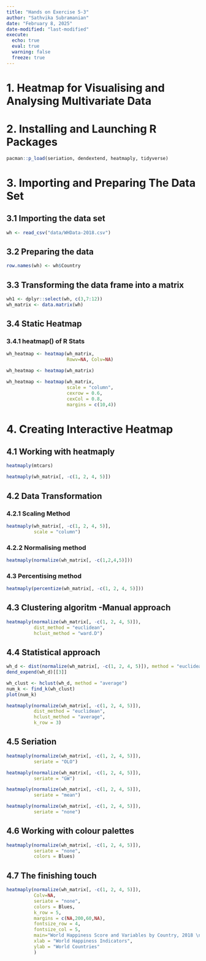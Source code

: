 ```yaml
---
title: "Hands on Exercise 5-3"
author: "Sathvika Subramanian"
date: "February 8, 2025"
date-modified: "last-modified"
execute: 
  echo: true
  eval: true
  warning: false
  freeze: true
---
```


# 1. Heatmap for Visualising and Analysing Multivariate Data


# 2. Installing and Launching R Packages

```r
pacman::p_load(seriation, dendextend, heatmaply, tidyverse)
```


# 3. Importing and Preparing The Data Set

## 3.1 Importing the data set

```r
wh <- read_csv("data/WHData-2018.csv")
```

## 3.2 Preparing the data

```r
row.names(wh) <- wh$Country
```

## 3.3 Transforming the data frame into a matrix

```r
wh1 <- dplyr::select(wh, c(3,7:12))
wh_matrix <- data.matrix(wh)
```

## 3.4 Static Heatmap

### 3.4.1 heatmap() of R Stats

```r
wh_heatmap <- heatmap(wh_matrix,
                      Rowv=NA, Colv=NA)
```

```r
wh_heatmap <- heatmap(wh_matrix)
```

```r
wh_heatmap <- heatmap(wh_matrix,
                      scale = "column",
                      cexrow = 0.6,
                      cexCol = 0.8,
                      margins = c(10,4))
```


# 4. Creating Interactive Heatmap

## 4.1 Working with heatmaply

```r
heatmaply(mtcars)
```

```r
heatmaply(wh_matrix[, -c(1, 2, 4, 5)])
```

## 4.2 Data Transformation

### 4.2.1 Scaling Method

```r
heatmaply(wh_matrix[, -c(1, 2, 4, 5)],
          scale = "column")
```

### 4.2.2 Normalising method

```r
heatmaply(normalize(wh_matrix[, -c(1,2,4,5)]))
```

### 4.3 Percentising method

```r
heatmaply(percentize(wh_matrix[, -c(1, 2, 4, 5)]))
```

## 4.3 Clustering algoritm -Manual approach

```r
heatmaply(normalize(wh_matrix[, -c(1, 2, 4, 5)]),
          dist_method = "euclidean",
          hclust_method = "ward.D")
```

## 4.4 Statistical approach

```r
wh_d <- dist(normalize(wh_matrix[, -c(1, 2, 4, 5)]), method = "euclidean")
dend_expend(wh_d)[[3]]
```

```r
wh_clust <- hclust(wh_d, method = "average")
num_k <- find_k(wh_clust)
plot(num_k)
```

```r
heatmaply(normalize(wh_matrix[, -c(1, 2, 4, 5)]),
          dist_method = "euclidean",
          hclust_method = "average",
          k_row = 3)
```

## 4.5 Seriation

```r
heatmaply(normalize(wh_matrix[, -c(1, 2, 4, 5)]),
          seriate = "OLO")
```

```r
heatmaply(normalize(wh_matrix[, -c(1, 2, 4, 5)]),
          seriate = "GW")
```

```r
heatmaply(normalize(wh_matrix[, -c(1, 2, 4, 5)]),
          seriate = "mean")
```

```r
heatmaply(normalize(wh_matrix[, -c(1, 2, 4, 5)]),
          seriate = "none")
```

## 4.6 Working with colour palettes

```r
heatmaply(normalize(wh_matrix[, -c(1, 2, 4, 5)]),
          seriate = "none",
          colors = Blues)
```

## 4.7 The finishing touch

```r
heatmaply(normalize(wh_matrix[, -c(1, 2, 4, 5)]),
          Colv=NA,
          seriate = "none",
          colors = Blues,
          k_row = 5,
          margins = c(NA,200,60,NA),
          fontsize_row = 4,
          fontsize_col = 5,
          main="World Happiness Score and Variables by Country, 2018 \nDataTransformation using Normalise Method",
          xlab = "World Happiness Indicators",
          ylab = "World Countries"
          )
```
